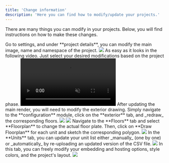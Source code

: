 ```yaml
---
title: 'Change information'
description: 'Here you can find how to modify/update your projects.'
---
```



There are many things you can modify in your projects. Below, you will find instructions on how to make these changes.

<AccordionGroup>
  <Accordion title="Update the project details">
    Go to settings, and under **project details**, you can modify the main image, name and namespace of the project. 
    <Frame>
      <img src="https://i.postimg.cc/X7PTJMV8/change-info-1.jpg" />
    </Frame>
  </Accordion>

  <Accordion title="Refine your customization">
    As easy as it looks in the following video. Just select your desired modifications based on the project phase.
    <video
  autoPlay
  muted
  loop
  playsInline
  className="w-full aspect-video"
  src="https://planpoint.wistia.com/medias/oto4h5vgjh"
></video>
  </Accordion>

  <Accordion title="Modify the exterior drawing">
    After updating the main render, you will need to modify the exterior drawing. Simply navigate to the **configuration** module, click on the **exterior** tab, and _redraw_ the corresponding floors.
    <Frame>
      <img src="https://i.postimg.cc/DfXp7xjV/update-exterior-ima.jpg" />
    </Frame>
    <Frame caption="Redraw the floors you disire to change. Don't forget to save your work.">
      <img src="https://i.postimg.cc/d1kFsGXW/update-exterior-image-2.jpg" />
    </Frame>
  </Accordion>

  <Accordion title="Update your floor plans">
    Navigate to the **Floors** tab and select **Floorplan** to change the actual floor plate. Then, click on **Draw Floorplan** for each unit and sketch the corresponding polygon.
    <Frame>
      <img src="https://i.postimg.cc/TYMpLPT7/update-exterior-drawing-3.jpg" />
    </Frame>
  </Accordion>

  <Accordion title="Update units">
    In the **Units** tab, you can update your unit list either _manually_ (one by one) or _automatically_ by re-uploading an updated version of the CSV file.
    <Frame caption="If you have any issues updating your unit list, please contact us.">
      <img src="https://i.postimg.cc/13k86chq/update-units.jpg" />
    </Frame>
  </Accordion>

  <Accordion title="Modify the project's style and embed">
    In this tab, you can freely modify your embedding and hosting options, style colors, and the project's layout.
    <Frame>
      <img src="https://i.postimg.cc/wTsCbhR2/update-style-and-embed.jpg" />
    </Frame>

  </Accordion>
</AccordionGroup>
